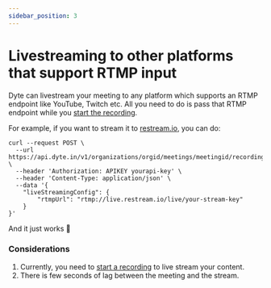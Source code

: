 ```yaml
---
sidebar_position: 3
---
```


# Livestreaming to other platforms that support RTMP input

Dyte can livestream your meeting to any platform which supports an RTMP endpoint like YouTube, Twitch etc. All you need to do is pass that RTMP endpoint while you [start the recording](/api/#/operations/start_recording).

For example, if you want to stream it to [restream.io](https://restream.io), you can do:

```shell
curl --request POST \
  --url https://api.dyte.in/v1/organizations/orgid/meetings/meetingid/recording \
  --header 'Authorization: APIKEY yourapi-key' \
  --header 'Content-Type: application/json' \
  --data '{
	"liveStreamingConfig": {
  		"rtmpUrl": "rtmp://live.restream.io/live/your-stream-key"
  	}
}'
```

And it just works 🙌

### Considerations

1. Currently, you need to [start a recording](/api/#/operations/start_recording) to live stream your content.
2. There is few seconds of lag between the meeting and the stream.

